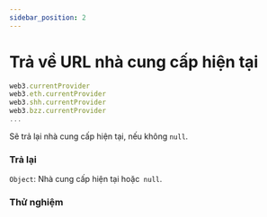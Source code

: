 ```yaml
---
sidebar_position: 2
---
```


# Trả về URL nhà cung cấp hiện tại
```javascript
web3.currentProvider
web3.eth.currentProvider
web3.shh.currentProvider
web3.bzz.currentProvider
...
```
Sẽ trả lại nhà cung cấp hiện tại, nếu không `null`.
### Trả lại
`Object`: Nhà cung cấp hiện tại hoặc` null`.
### Thử nghiệm
<CurrentProvider/>